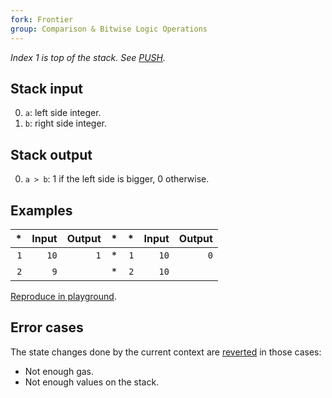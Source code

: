 ```yaml
---
fork: Frontier
group: Comparison & Bitwise Logic Operations
---
```


*Index 1 is top of the stack. See [PUSH](/#60).*

## Stack input

0. `a`: left side integer.
1. `b`: right side integer.

## Stack output

0. `a > b`: 1 if the left side is bigger, 0 otherwise.

## Examples

| * | Input | Output | * | * | Input | Output |
|--:|------:|-------:|--:|--:|------:|-------:|
| `1` | `10` | `1` | * | `1` | `10` | `0` |
| `2` | `9` | | * | `2` | `10` | |

[Reproduce in playground](/playground?unit=Wei&codeType=Mnemonic&code='z1~9wyyz2~10w'~yPUSH1%20z%2F%2F%20Example%20y%5Cnw~10yGT%01wyz~_).

## Error cases

The state changes done by the current context are [reverted](#FD) in those cases:
- Not enough gas.
- Not enough values on the stack.
